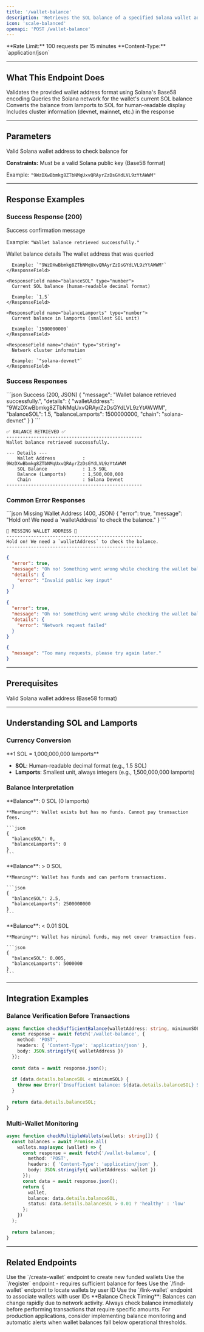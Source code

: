 ```yaml
---
title: '/wallet-balance'
description: 'Retrieves the SOL balance of a specified Solana wallet address with network information.'
icon: 'scale-balanced'
openapi: 'POST /wallet-balance'
---
```


<Info>
**Rate Limit:** 100 requests per 15 minutes  
**Content-Type:** `application/json`
</Info>

---

## What This Endpoint Does

<Steps>
  <Step title="Address Validation">
    Validates the provided wallet address format using Solana's Base58 encoding
  </Step>
  <Step title="Balance Query">
    Queries the Solana network for the wallet's current SOL balance
  </Step>
  <Step title="Format Conversion">
    Converts the balance from lamports to SOL for human-readable display
  </Step>
  <Step title="Network Information">
    Includes cluster information (devnet, mainnet, etc.) in the response
  </Step>
</Steps>

---

## Parameters

<ResponseField name="walletAddress" type="string" required>
  Valid Solana wallet address to check balance for
  
  **Constraints:** Must be a valid Solana public key (Base58 format)
  
  Example: `"9WzDXwBbmkg8ZTbNMqUxvQRAyrZzDsGYdLVL9zYtAWWM"`
</ResponseField>

---



## Response Examples

### Success Response (200)

<ResponseField name="message" type="string">
  Success confirmation message
  
  Example: `"Wallet balance retrieved successfully."`
</ResponseField>

<ResponseField name="details" type="object">
  Wallet balance details
  
  <Expandable title="Details Object">
    <ResponseField name="walletAddress" type="string">
      The wallet address that was queried
      
      Example: `"9WzDXwBbmkg8ZTbNMqUxvQRAyrZzDsGYdLVL9zYtAWWM"`
    </ResponseField>
    
    <ResponseField name="balanceSOL" type="number">
      Current SOL balance (human-readable decimal format)
      
      Example: `1.5`
    </ResponseField>
    
    <ResponseField name="balanceLamports" type="number">
      Current balance in lamports (smallest SOL unit)
      
      Example: `1500000000`
    </ResponseField>
    
    <ResponseField name="chain" type="string">
      Network cluster information
      
      Example: `"solana-devnet"`
    </ResponseField>
  </Expandable>
</ResponseField>

### Success Responses

<CodeGroup>
```json Success (200, JSON)
{
  "message": "Wallet balance retrieved successfully.",
  "details": {
    "walletAddress": "9WzDXwBbmkg8ZTbNMqUxvQRAyrZzDsGYdLVL9zYtAWWM",
    "balanceSOL": 1.5,
    "balanceLamports": 1500000000,
    "chain": "solana-devnet"
  }
}
```

```text Success (200, cURL User-Agent)
✅ BALANCE RETRIEVED ✅
--------------------------------------------------
Wallet balance retrieved successfully.

--- Details ---
    Wallet Address          : 9WzDXwBbmkg8ZTbNMqUxvQRAyrZzDsGYdLVL9zYtAWWM
    SOL Balance             : 1.5 SOL
    Balance (Lamports)      : 1,500,000,000
    Chain                   : Solana Devnet
--------------------------------------------------
```
</CodeGroup>

### Common Error Responses

<CodeGroup>
```json Missing Wallet Address (400, JSON)
{
  "error": true,
  "message": "Hold on! We need a `walletAddress` to check the balance."
}
```

```text Missing Wallet Address (400, cURL)
🚫 MISSING WALLET ADDRESS 🚫
--------------------------------------------------
Hold on! We need a `walletAddress` to check the balance.
--------------------------------------------------
```

```json Invalid Wallet Address (500)
{
  "error": true,
  "message": "Oh no! Something went wrong while checking the wallet balance.",
  "details": {
    "error": "Invalid public key input"
  }
}
```

```json Network Error (500)
{
  "error": true,
  "message": "Oh no! Something went wrong while checking the wallet balance.",
  "details": {
    "error": "Network request failed"
  }
}
```

```json Rate Limit (429)
{
  "message": "Too many requests, please try again later."
}
```
</CodeGroup>

---

## Prerequisites

<Check>Valid Solana wallet address (Base58 format)</Check>

---

## Understanding SOL and Lamports

### Currency Conversion

<Info>
**1 SOL = 1,000,000,000 lamports**

- **SOL**: Human-readable decimal format (e.g., 1.5 SOL)
- **Lamports**: Smallest unit, always integers (e.g., 1,500,000,000 lamports)
</Info>

### Balance Interpretation

<Tabs>
  <Tab title="New Wallets">
    **Balance**: 0 SOL (0 lamports)
    
    **Meaning**: Wallet exists but has no funds. Cannot pay transaction fees.
    
    ```json
    {
      "balanceSOL": 0,
      "balanceLamports": 0
    }
    ```
  </Tab>
  
  <Tab title="Funded Wallets">
    **Balance**: > 0 SOL
    
    **Meaning**: Wallet has funds and can perform transactions.
    
    ```json
    {
      "balanceSOL": 2.5,
      "balanceLamports": 2500000000
    }
    ```
  </Tab>
  
  <Tab title="Low Balance Warning">
    **Balance**: < 0.01 SOL
    
    **Meaning**: Wallet has minimal funds, may not cover transaction fees.
    
    ```json
    {
      "balanceSOL": 0.005,
      "balanceLamports": 5000000
    }
    ```
  </Tab>
</Tabs>

---

## Integration Examples

### Balance Verification Before Transactions

```typescript
async function checkSufficientBalance(walletAddress: string, minimumSOL: number = 0.01) {
  const response = await fetch('/wallet-balance', {
    method: 'POST',
    headers: { 'Content-Type': 'application/json' },
    body: JSON.stringify({ walletAddress })
  });
  
  const data = await response.json();
  
  if (data.details.balanceSOL < minimumSOL) {
    throw new Error(`Insufficient balance: ${data.details.balanceSOL} SOL (need at least ${minimumSOL} SOL)`);
  }
  
  return data.details.balanceSOL;
}
```

### Multi-Wallet Monitoring

```typescript
async function checkMultipleWallets(wallets: string[]) {
  const balances = await Promise.all(
    wallets.map(async (wallet) => {
      const response = await fetch('/wallet-balance', {
        method: 'POST',
        headers: { 'Content-Type': 'application/json' },
        body: JSON.stringify({ walletAddress: wallet })
      });
      const data = await response.json();
      return {
        wallet,
        balance: data.details.balanceSOL,
        status: data.details.balanceSOL > 0.01 ? 'healthy' : 'low'
      };
    })
  );
  
  return balances;
}
```

---

## Related Endpoints

<CardGroup cols={2}>
  <Card title="Create Wallet" icon="wallet" href="/essentials/create-wallet">
    Use the `/create-wallet` endpoint to create new funded wallets
  </Card>
  
  <Card title="Register Files" icon="file-plus" href="/essentials/register">
    Use the `/register` endpoint - requires sufficient balance for fees
  </Card>
  
  <Card title="Find Wallet" icon="search" href="/essentials/find-wallet">
    Use the `/find-wallet` endpoint to locate wallets by user ID
  </Card>
  
  <Card title="Link Wallet" icon="link" href="/essentials/link-wallet">
    Use the `/link-wallet` endpoint to associate wallets with user IDs
  </Card>
</CardGroup>

<Warning>
**Balance Check Timing**: Balances can change rapidly due to network activity. Always check balance immediately before performing transactions that require specific amounts.
</Warning>

<Tip>
For production applications, consider implementing balance monitoring and automatic alerts when wallet balances fall below operational thresholds.
</Tip>
